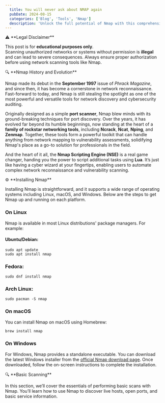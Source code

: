 ```yaml
---
  title: You will never ask about NMAP again
  pubDate: 2024-08-15
  categories: ['Blog', 'Tools', 'Nmap']
  description: 'Unlock the full potential of Nmap with this comprehensive guide. From basic scanning techniques to advanced network discovery and security auditing, this post will answer all your Nmap questions and elevate your skills in network reconnaissance.'
---
```


<Warning>
  ⚠️ **Legal Disclaimer**

  This post is for **educational purposes only**.<br />
  Scanning unauthorized networks or systems without permission is **illegal** and can lead to severe consequences. Always ensure proper authorization before using network scanning tools like Nmap.
</Warning>

<Section>🔍 **Nmap History and Evolution**</Section>

Nmap made its debut in the **September 1997** issue of *Phrack Magazine*, and since then, it has become a cornerstone in network reconnaissance. Fast-forward to today, and Nmap is still stealing the spotlight as one of the most powerful and versatile tools for network discovery and cybersecurity auditing.

Originally designed as a simple **port scanner**, Nmap blew minds with its ground-breaking techniques for port discovery. Over the years, it has evolved far beyond its humble beginnings, now standing at the heart of a **family of rockstar networking tools**, including **Ncrack**, **Ncat**, **Nping**, and **Zenmap**. Together, these tools form a powerful toolkit that can handle anything from network mapping to vulnerability assessments, solidifying Nmap's place as a go-to solution for professionals in the field.

And the heart of it all, the **Nmap Scripting Engine (NSE)** is a real game changer, handing you the power to script additional tasks using **Lua**. It’s just like having a cyber wizard at your fingertips, enabling users to automate complex network reconnaissance and vulnerability scanning.


<Section>⚙️ **Installing Nmap**</Section>


Installing Nmap is straightforward, and it supports a wide range of operating systems including Linux, macOS, and Windows. Below are the steps to get Nmap up and running on each platform.

### On Linux

Nmap is available in most Linux distributions' package managers. For example:

#### Ubuntu/Debian:

``` 
sudo apt update
sudo apt install nmap
```

### Fedora:

```
sudo dnf install nmap
```

### Arch Linux:

```
sudo pacman -S nmap
```

### On macOS

You can install Nmap on macOS using Homebrew:

```bash
brew install nmap
```

### On Windows

For Windows, Nmap provides a standalone executable. You can download the latest Windows installer from the [official Nmap download page](https://nmap.org/download.html#windows). Once downloaded, follow the on-screen instructions to complete the installation.


<Section>🔍 **Basic Scanning** </Section>

In this section, we’ll cover the essentials of performing basic scans with Nmap. You’ll learn how to use Nmap to discover live hosts, open ports, and basic service information.